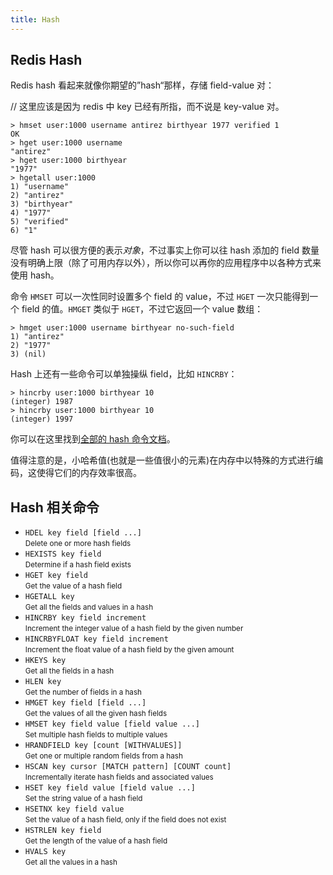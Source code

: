 ```yaml
---
title: Hash
---
```


## Redis Hash

Redis hash 看起来就像你期望的”hash“那样，存储 field-value 对：

// 这里应该是因为 redis 中 key 已经有所指，而不说是 key-value 对。

```console
> hmset user:1000 username antirez birthyear 1977 verified 1
OK
> hget user:1000 username
"antirez"
> hget user:1000 birthyear
"1977"
> hgetall user:1000
1) "username"
2) "antirez"
3) "birthyear"
4) "1977"
5) "verified"
6) "1"
```

尽管 hash 可以很方便的表示*对象*，不过事实上你可以往 hash 添加的 field 数量没有明确上限（除了可用内存以外），所以你可以再你的应用程序中以各种方式来使用 hash。

命令 `HMSET` 可以一次性同时设置多个 field 的 value，不过 `HGET` 一次只能得到一个 field 的值。`HMGET` 类似于 `HGET`，不过它返回一个 value 数组：

```console
> hmget user:1000 username birthyear no-such-field
1) "antirez"
2) "1977"
3) (nil)
```

Hash 上还有一些命令可以单独操纵 field，比如 `HINCRBY`：

```console
> hincrby user:1000 birthyear 10
(integer) 1987
> hincrby user:1000 birthyear 10
(integer) 1997
```

你可以在这里找到[全部的 hash 命令文档](https://redis.io/commands#hash)。

值得注意的是，小哈希值(也就是一些值很小的元素)在内存中以特殊的方式进行编码，这使得它们的内存效率很高。

## Hash 相关命令

- `HDEL key field [field ...]`\
  <small>Delete one or more hash fields</small>
- `HEXISTS key field`\
  <small>Determine if a hash field exists</small>
- `HGET key field`\
  <small>Get the value of a hash field</small>
- `HGETALL key`\
  <small>Get all the fields and values in a hash</small>
- `HINCRBY key field increment`\
  <small>Increment the integer value of a hash field by the given number</small>
- `HINCRBYFLOAT key field increment`\
  <small>Increment the float value of a hash field by the given amount</small>
- `HKEYS key`\
  <small>Get all the fields in a hash</small>
- `HLEN key`\
  <small>Get the number of fields in a hash</small>
- `HMGET key field [field ...]`\
  <small>Get the values of all the given hash fields</small>
- `HMSET key field value [field value ...]`\
  <small>Set multiple hash fields to multiple values</small>
- `HRANDFIELD key [count [WITHVALUES]]`\
  <small>Get one or multiple random fields from a hash</small>
- `HSCAN key cursor [MATCH pattern] [COUNT count]`\
  <small>Incrementally iterate hash fields and associated values</small>
- `HSET key field value [field value ...]`\
  <small>Set the string value of a hash field</small>
- `HSETNX key field value`\
  <small>Set the value of a hash field, only if the field does not exist</small>
- `HSTRLEN key field`\
  <small>Get the length of the value of a hash field</small>
- `HVALS key`\
  <small>Get all the values in a hash</small>
